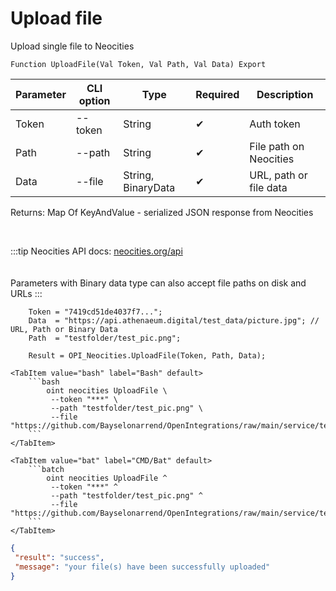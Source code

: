 ﻿---
sidebar_position: 1
---


# Upload file
 Upload single file to Neocities



`Function UploadFile(Val Token, Val Path, Val Data) Export`

  | Parameter | CLI option | Type | Required | Description |
  |-|-|-|-|-|
  | Token | --token | String | &#x2714; | Auth token |
  | Path | --path | String | &#x2714; | File path on Neocities |
  | Data | --file | String, BinaryData | &#x2714; | URL, path or file data |

  
  Returns:  Map Of KeyAndValue - serialized JSON response from Neocities

<br/>

:::tip
Neocities API docs: [neocities.org/api](https://neocities.org/api)<br/>
<br/><br/>
Parameters with Binary data type can also accept file paths on disk and URLs
:::
<br/>


```bsl title="1C:Enterprise/OneScript code example"
    Token = "7419cd51de4037f7...";
    Data  = "https://api.athenaeum.digital/test_data/picture.jpg"; // URL, Path or Binary Data
    Path  = "testfolder/test_pic.png";

    Result = OPI_Neocities.UploadFile(Token, Path, Data);
```
 

 <Tabs>
  
    <TabItem value="bash" label="Bash" default>
        ```bash
            oint neocities UploadFile \
             --token "***" \
             --path "testfolder/test_pic.png" \
             --file "https://github.com/Bayselonarrend/OpenIntegrations/raw/main/service/test_data/picture.jpg"
        ```
    </TabItem>
  
    <TabItem value="bat" label="CMD/Bat" default>
        ```batch
            oint neocities UploadFile ^
             --token "***" ^
             --path "testfolder/test_pic.png" ^
             --file "https://github.com/Bayselonarrend/OpenIntegrations/raw/main/service/test_data/picture.jpg"
        ```
    </TabItem>
</Tabs>


```json title="Result"
{
 "result": "success",
 "message": "your file(s) have been successfully uploaded"
}
```
